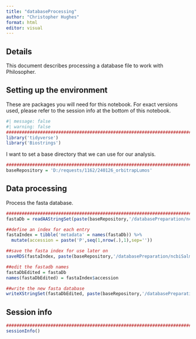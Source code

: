 ```yaml
---
title: "databaseProcessing"
author: "Christopher Hughes"
format: html
editor: visual
---
```


## Details

This document describes processing a database file to work with Philosopher.

## Setting up the environment

These are packages you will need for this notebook. For exact versions used, please refer to the session info at the bottom of this notebook.

```r
#| message: false
#| warning: false
##########################################################################################
library('tidyverse')
library('Biostrings')
```

I want to set a base directory that we can use for our analysis.

```r
##########################################################################################
baseRepository = 'D:/requests/1162/240126_orbitrapLumos'
```

## Data processing

Process the fasta database.

```r
##########################################################################################
fastaDb = readAAStringSet(paste(baseRepository,'/databasePreparation/ncbiSalmoSalarProtein_202401.fasta',sep=''))

##define an index for each entry
fastaIndex = tibble('metadata' = names(fastaDb)) %>%
  mutate(accession = paste('P',seq(1,nrow(.),1),sep=''))

##save the fasta index for use later on
saveRDS(fastaIndex, paste(baseRepository,'/databasePreparation/ncbiSalmoSalarProteinAccessionCorrected_202401.rds',sep=''))

##edit the fastadb names
fastaDbEdited = fastaDb
names(fastaDbEdited) = fastaIndex$accession

##write the new fasta database
writeXStringSet(fastaDbEdited, paste(baseRepository,'/databasePreparation/ncbiSalmoSalarProteinAccessionCorrected_202401.fasta',sep=''))
```

## Session info

```r
##########################################################################################
sessionInfo()
```
